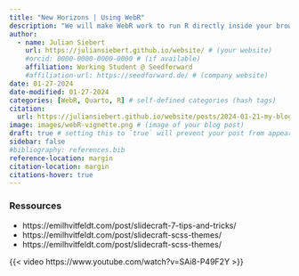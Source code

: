 ```yaml
---
title: "New Horizons | Using WebR"
description: "We will make WebR work to run R directly inside your browser."
author:
  - name: Julian Siebert
    url: https://juliansiebert.github.io/website/ # (your website)
    #orcid: 0000-0000-0000-0000 # (if available)
    affiliation: Working Student @ Seedforward
    #affiliation-url: https://seedforward.de/ # (company website)
date: 01-27-2024
date-modified: 01-27-2024
categories: [WebR, Quarto, R] # self-defined categories (hash tags)
citation: 
  url: https://juliansiebert.github.io/website/posts/2024-01-21-my-blog-post/ 
image: images/webR-vignette.png # (image of your blog post)
draft: true # setting this to `true` will prevent your post from appearing on your listing page until you're ready!
sidebar: false
#bibliography: references.bib
reference-location: margin
citation-location: margin
citations-hover: true
---
```




### Ressources

- https://emilhvitfeldt.com/post/slidecraft-7-tips-and-tricks/
- https://emilhvitfeldt.com/post/slidecraft-scss-themes/
- https://emilhvitfeldt.com/post/slidecraft-scss-themes/

{{< video https://www.youtube.com/watch?v=SAi8-P49F2Y >}}